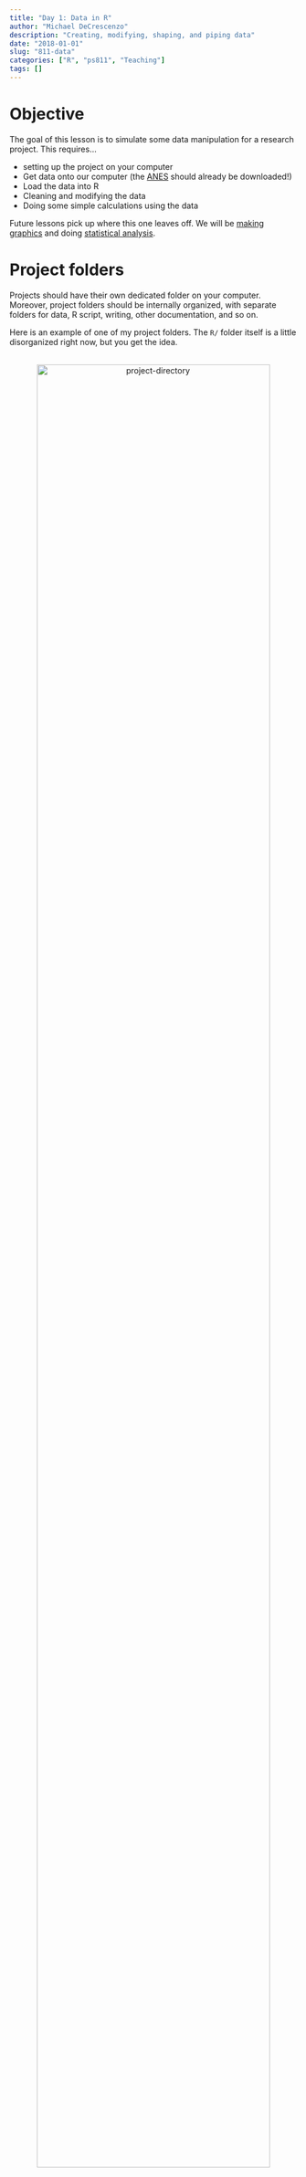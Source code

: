 ```yaml
---
title: "Day 1: Data in R"
author: "Michael DeCrescenzo"
description: "Creating, modifying, shaping, and piping data"
date: "2018-01-01"
slug: "811-data"
categories: ["R", "ps811", "Teaching"]
tags: []
---
```




# Objective

The goal of this lesson is to simulate some data manipulation for a research project. This requires...

- setting up the project on your computer
- Get data onto our computer (the [ANES](http://electionstudies.org/studypages/anes_timeseries_cdf/anes_timeseries_cdf.htm) should already be downloaded!)
- Load the data into R
- Cleaning and modifying the data
- Doing some simple calculations using the data


Future lessons pick up where this one leaves off. We will be [making graphics](811/811-graphics) and doing [statistical analysis](811/811-analysis).




# Project folders

Projects should have their own dedicated folder on your computer. Moreover, project folders should be internally organized, with separate folders for data, R script, writing, other documentation, and so on. 

Here is an example of one of my project folders. The `R/` folder itself is a little disorganized right now, but you get the idea.

<center>
  <br>
  <img src="img/dir.png" alt="project-directory" style="width: 90%;"/>
</center>
<br>

Place the ANES data into the `data/` folder, and save any .R files you are using in the `R/` folder. Here's how I would recommend proceeding with R files for these lessons:

- Download any corresponding script files from [Canvas](https://canvas.wisc.edu/courses/86298)
- Create your own R file for following along and practicing with variations on the provided code
- Optional: download the `.Rmd` file for these webpages from my [Github](https://github.com/mikedecr/site-source/tree/master/content/811). These files contain both code and the text on the web pages, but they are fairly easy to interpret.

Some tips:

- Name folders and files using hyphens instead of spaces. This is helpful for navigating the in the terminal
- Use short folder names when you can. File names as well.
- Avoid setting up the folders in ways that would require you to navigate *up* the directory tree. If that doesn't immediately make sense, see the section below.



# Directories

Just as you can look around your computer in the file browser ("Finder" on Mac and "Explorer" on Windows), R looks around your computer as well. The problem is, R is very stupid unless you tell it where to look for stuff.

If you open R, it looks some place on your computer by default. Here's where mine is looking right now.

```r
getwd()
```

If you type this command in R, it probably starts at the top of your user profile on your computer. If we want R to find our project files, however, we want R to be looking in our project folder. Do this by setting the working directory. For example...

```r
setwd("~/folder/pathway/to/project")
```

You should set your directory to the top of the project folder. You should avoid setting your directory all the way into the data folder as a normal practice, because if you ever have to navigate out of the data folder, you have to use the pathway code for navigating up a file, `..`, which isn't very informative. Assuming I had my directory in the `data/` folder and wanted to navigate out of the `data/` folder and into the `writing/` folder, it would look like this.

```r
setwd("../writing")
```

It's hard to understand what's going on here. What folder is at `../`? This is why you should avoid creating a folder set up that might require you to do these upward movements.


# Side note on directories and replication

If you are making code that you expect will be shared to other individuals, using `setwd()` creates a problem any time you want to share your project. That's because the pathway inside `setwd()` only exists on your computer, so it fails unless a new user changes your code.

Using `setwd()` is fine for this class. As you progress with R, however, you may consider a few other ways to get around this problem. 

- Rstudio users can [use `.Rproj` files](https://support.rstudio.com/hc/en-us/articles/200526207-Using-Projects). When you open a project file for a specific project, Rstudio opens a fresh R session already in the appropriate directory. This allows you to drop the project anywhere in your computer, and R will set the appropriate directory regardless of where you move it. Courteous R users sometimes place a `.Rproj` file in their project even if they don't use Rstudio. 
- You can run R in your shell/terminal program. You do this by opening the shell, navigating to your project folder, and then opening R in the terminal by simply typing `r`. R then opens with the directory already set. This is what I do (because I don't use R studio). 



# Getting started

Let's install some packages that we will use

```r
install.packages(c("magrittr", "tidyverse"))
```

And load them into R

```r
library("magrittr")
library("tidyverse")
```

When you load the `tidyverse` package, you actually load several packages that are part of the Tidyverse. We'll explain what the Tidyverse is below.

You will notice that a warning message says that some function names in the `tidyverse` package masks some of the names in the `magrittr` package. This is okay. `tidyverse` borrows some things from `magrittr`, which is why these conflicts arise, but it's going to be fine. Because `magrittr` contains some things that `tidyverse` does *not* borrow, we want to load both packages. 


# Loading external data

With your directory set at the top of your current project, find the ANES data file using `list.files()`. You can look inside folders by adding the folder path as an argument. The ANES data should be in the `data/` folder.

```r
list.files()
list.files("data")
```

R has many functions for reading datasets into memory. They typically follow a format of `read.xyz()` (for base functions) or `read_xyz()` (for Tidyverse functions), where `xyz` refers to the file extension of interest. 

We want to read a Stata file, which has the `.dta` extension. Many web pages will recommend using the `foreign` package, but `foreign` is pretty outdated and fails with newer Stata files. I'd recommend the `haven` package. 

```r
# download the package
install.packages("haven")

# use the package to read the data
library("haven")
anes <- read_dta("data/anes_timeseries_cdf.dta")
```

This should take a few moments to load, because the ANES cumulative file is a big file.

```r
anes <- haven::read_dta(here::here("static/data/anes_timeseries_cdf.dta"))
```



# Data frames

Most datasets you will work with in R are called "data frames." These are basically R's default dataset object. They are two-dimensional tables, but the columns (variables) have names. These are like the variable names we saw with Stata. What's different about Stata is that, with R, we can have as many of these tables in R's current memory as we want. In Stata, you can only have one table at a time.

Print the data to see what the data look like.

```r
anes
```

Technically speaking, the `anes` object is called a "tibble", which is a special type of data frame created by the `tidyverse` package. Tibbles are different from ordinary data frames because they are prettier when they print out. If you want to see what I mean, you can coerce the `anes` object to a regular data frame and see the difference for yourself. You can enter the following code into R at your own risk and see the monstrosity that R tries to print out.

```r
as.data.frame(anes)
```

Suffice it to say that R will try to print out what you ask it to. Tibble objects assume that you normally don't want to print out something absolutely huge. 


# Learning about data frames

There are a few handy functions for learning about data frames. 

We can get the number of rows. In this case, rows are survey respondents.

```r
nrow(anes) 
```

We can also get the number of columns (variables).

```r
ncol(anes)
```

You can print out the top or bottom of a data frame to get a glance of it.

```r
head(anes) 
tail(anes)
```

When we print the `anes` object, we don't get a full list of variable names (because there are so many). To get the full set of names, use the `names()` function.

```r
names(anes)
```


# Variables in a data frame

Here's a weird R thing.

Let's look at the `VCF0004` variable. The codebook (which you should have!) tells us that it's the election cycle variable. Let's print it out.

```r
VCF0004
```

You should get an error. 

Why? Because that variable isn't an object we can directly access. 

Why? Because it's inside the `anes` object. What if some other object contained a variable with the same name? R would not know what to do.

To get around this, we can use the `$` character to tell R that a variable is located within a dataset. Let's tabulate the year variable with the `table()` function.

```r
table(anes$VCF0004)
```

We find 662 respondents from 1948, 1899 respondents from 1952, and so on.

You can see the objects that R can access directly like this:

```r
ls()
```

This the current R workspace memory. These object may have other objects "inside of" them or other accessible attributes, each of which require some other method to access them (such as `$` for variables within data frames).^[You can access attributes of objects with the `attributes()` functions. There is also list indexing notation, such as `list_name[[item_number]]`. We won't talk about that right now.]


# Diatribe on attaching

Others may have advised you that *attaching* packages is one way of getting around the annoying `$` notation for variables within data frames. 

Here's my advice. ***Never attach.*** Do not do it. It does not do what you think it does, and it creates so many more (invisible) problems than it solves:

- You may have other objects in R memory with the same names. Many R functions create objects-within-objects that have the same names. Attaching is asking for trouble.
- If attaching leads to a name clash, it can make some objects directly inaccessible by name. 
- Operations like sorting get weird when you attach. Sorting is usually something you want to do to a set of related variables at once. Attaching, however, conceptually ungroups these otherwise related vectors, and things like sorting become more difficult to mentally manage. 

And so on.

Here's a crazy thing. If you attach a dataset and modify the attached variables, what happens to the original dataset?

```r
# stock R dataset
cars

attach(cars)

speed <- 0
dist <- 0

speed
dist

# what happens to cars?
cars
```

Folks, this is ***insane***. As best as I can understand it, attaching is a crutch that exists to pacify people who insist on using R irresponsibly.

Here's my rule for this course. You may not attach. Do not do it in your homework. Do not do it in your final project. It is a dangerous practice, and I will not condone it.

Luckily for us (and all of the R community), the `tidyverse` package provides many tools that make attaching unnecessary. 



# The Tidyverse

Now, the good stuff.

The [Tidyverse](https://www.tidyverse.org/) describes itself as...

> ...an opinionated collection of R packages designed for data science. All packages share an underlying philosophy and common APIs. 

That philosophy is based on *tidy data*, which refers to data organization where (1) rows contain cases, (2) columns contain variables, and (3) cells contain variable values. 

Although this sounds simple, there are many data formats that do not fit that pattern. Legislative data, for example, is often represented as a vote matrix with legislators in rows and bills in columns. A tidy legislative voting dataset might have a legislator variable, a bill variable, and a vote variable. Both datasets contain the same information, but the organization of the data allow for different sorts of manipulations. And it so happens that the tidy organization is particularly helpful for doing a lot of powerful stuff with R with very little code. 

The [packages in the Tidyverse](https://www.tidyverse.org/packages/) are all designed to make data tidy or manipulate already-tidy data. Moreover, the tools are designed with a coherent syntax that makes them easy for beginners to learn, easy to understand (when you read the code), easy to integrate into complex analysis, and easy for visualizing data. It is hard for me, as someone who has been using R for years, to describe to newcomers just how much the Tidyverse has changed the way R is done in the past few years.^[A helpful word is *joygret*, "that familiar feeling of the joy of optimization combined with the regret of past inefficiencies" ([source](https://hilaryparker.com/category/advice/))]

One enormous change that the Tidyverse has brought to the world R is the integration and popularization of the pipe operator from the [`magrittr` package](https://cran.r-project.org/web/packages/magrittr/vignettes/magrittr.html). Although we will not cover the pipe operator the end of this lesson I encourage you not to view it as an afterthought. To quote a passage from the previous link:

> At first encounter, you may wonder whether an operator such as `%>%` can really be all that beneficial; but as you may notice, it semantically changes your code in a way that makes it more intuitive to both read and write.

For more resources about the Tidyverse (aside from this course), you can visit a webpage devoted to [such resources](https://www.tidyverse.org/learn/), which links you to the [R 4 Data Science](http://r4ds.had.co.nz/) book, a book on [`ggplot2`](https://github.com/hadley/ggplot2-book), and various [cheatsheets](https://www.rstudio.com/resources/cheatsheets/) for the constituent packages of the Tidyverse. I got my start using [this blog post](https://rpubs.com/bradleyboehmke/data_wrangling), which describes the pipe operator and two of the most important Tidyverse packages: `dplyr` and `tidyr`. We will cover the main points of the Tidyverse, but I would bookmark these resources for later browsing.

**One last note before *really* jumping in:** It is a conscious decision to focus on the Tidyverse at the expense of other approaches (namely, "base R"). As I wrote in [the online introduction to these R lessons](811/811-intro), this is because we have a limited time to make R fun and accessible, and base R is neither. That being said, you may encounter base R online and in replication materials for other studies, so you should be open to learning a little bit about it online. But I would encourage against making it your "default" mode of doing R. Hopefully you'll see how easy the Tidyverse is as we proceed!


# How `tidyverse` functions work

Tidyverse literature refers to "verbs." These are functions that take a data frame and modify it. 

When you call one of these verbs, you declare the dataset name in the function. This removes the need to specify the dataset when you call a variable. R assumes that variables are located in the declared dataset. A generic example:

```r
dataset <- verb_name(dataset, verb_arguments = ...)
```

We will review the following `tidyverse` functions from the `dplyr` package...

- `rename()`: renaming variables
- `mutate()`: add/modify variables
- `select()`: grab certain columns (variables)
- `filter()`: grab certain rows (cases)
- `summarize()`: collapse/aggregate data (e.g. means)
- `group_by()`: create groups out of your data (e.g. for summarizing within group)
- `arrange()`: reordering rows
- various `join` functions: for *merging* data

And from the `tidyr` package (for making data tidy)

- `gather()`: turn many columns into one column (wide to long)
- `spread()`: turn one column into many columns (long to wide)

Most data manipulation tasks can rely on one or more of these functions. This is what makes the Tidyverse so powerful: it has a small number of very poweful tools.


# Renaming

The `rename()` function takes a data frame with one set of names, and it returns a data frame with different names. 

Here, we rename the following variables: 

- election year
- placement of the two major US parties and oneself on a 7-pt ideological scale (1 "extremely liberal" to 7 "extremely conservative")
- and a 7-pt index of party ID (Strong Democrat, Weak Democrat, Independent leaning Democrat, True Independent, Leaning Republican......)

```r
anes <- rename(anes, 
               cycle = VCF0004,
               libcon_demparty = VCF0503, 
               libcon_repparty = VCF0504, 
               libcon_self = VCF9096,
               pid7 = VCF0301)
```


# Modifying data

You can modify the columns of a dataset by creating new variables or modifying existing variables. The `mutate()` function takes a data frame and either adds or overwrites columns as specified.

We'll use `mutate()` to recode some variables. To understand the recoding task, we'll first look at the ideological self-placement variable.

```r
table(anes$libcon_self, exclude = NULL)
```

Only the values 1--7 are valid. We want to recode everything else as `NA`. There are many ways to do this.

## The `ifelse()` function

The `ifelse()` function follows the following psueocode:

```
if (this) then {that} 
  else {something else}
```

Phrased differently, it checks if something in the data is true, and does *A* if true, and *B* if false. Here it is in action within a call to `mutate()`. The function is long, so I have to get creative with code indentation to make it readable, so bear with me.

```r
# ifelse(logical test, result if TRUE, result if FALSE)
anes <- mutate(anes, 
               libcon_self = ifelse(libcon_self == 0 | 
                                      libcon_self >= 8 | 
                                      is.na(libcon_self), 
                                    NA, 
                                    libcon_self), 
               libcon_demparty = ifelse(libcon_demparty %in% 1:7,
                                        libcon_demparty, 
                                        NA)) 
 ```

We recode two variables in this `mutate()` call. We use `ifelse()` in slightly different ways.

- If `libcon_self` is 0 *or* greater than or equal to 8 *or* NA, then recode to `NA`, else recode to the existing value of `libcon_self` (i.e. no change). 
- If `libcon_demparty` is an integer value 1 through 7, keep it the way it is, else recode to `NA`.

Read the binary logical operators as follows:

- `A == B`: A is equal to B
- `A or B`: A or B
- `A & B`: A and B

## The `case_when()` function

When we have multiple rules stacked on top of another, things can get hairy. Pseudocode: 
```
if (this) {that} 
  else {if (this) {that} 
         else {if (this) {that} 
                 else {something else} } }
```

This would be tedious to code with `ifelse()`, because we would need to nest multiple `ifelse()` calls inside of each other, which is tedious and prone to mistakes.

We can avoid this using the `case_when()` function, which bills itself as a "vectorized `ifelse()`." Here it is in action:

```r
anes <- mutate(anes,
  libcon_repparty = case_when(libcon_repparty == 1 ~ libcon_repparty,
                              libcon_repparty == 2 ~ libcon_repparty,
                              libcon_repparty %in% c(3, 4) ~ libcon_repparty,
                              libcon_repparty %in% (5:7) ~ libcon_repparty),
  pid7 = case_when(pid7 %in% 1:7 ~ pid7))
```

Translated:

- If `libcon_repparty` is equal to 1, keep the same. If it is 2, keep the same. Same with values 3 through 7. The only reason I break these into different conditions is to show you different ways to do this logical matching.
- If the `pid7` variable is an interger value 1 through 7, keep it the same.

Something you should know about `case_when()` is that any value of an existing variable that is not logically matched will be automatically recoded to `NA`. You can override the automatic recoding by specifying a catch-all recode value (see the help file for `case_when`). 

The above code also features the `%in%` operator, which is a godsend. It is useful because...

- `x == (1 | 2 | 3)` doesn't work
- `x == 1 | x == 2 | x == 3` works but annoying

Instead, it is easier to type `x %in% c(1, 2, 3)` (or `x %in% 1:3` if matching adjacent integers). What this means is "x is in the set of {1, 2, 3}." It works like the $\in$ operator in set theory.


## Tips for recoding

Depending on what you're doing, you may not find it valuable to recode the original data. Instead you might create a new variable that modifies the original. If you want to pitch the original variables later, you can do it with the `select()` function (described below), but at least you don't need to muck through lots of code to get the originals back. You can just...not delete them.

When you recode new variables, you might want to compare the new and old variables using the `table()` function.

I try to consolidate all of my data cleaning tasks into as few calls to `mutate()` as possible. This makes it easy to retrace your steps. In fact, I usually devote an entire `.R` file in my project solely to cleaning the original data. Once the data are clean, I save a cleaned version, and then use the cleaned version in subsequent analyses.


## Variables from other variables

Intuitively, you can create variables from other variables. 

Here, we calculate the ideological distance between one's self placement and their placement of the two parties. We also calculate how far apart they perceive the parties to be. The sign of the result ($+/-$) indicates the ideological direction of the difference. Negative values indicate that respondents find themselves to be more liberal than a party, or that they find the Republican Party to be more liberal than the Democratic Party (which would be weird, but hey, that's survey data for you). 

```r
anes <- mutate(anes, 
               dem_distance = libcon_self - libcon_demparty,
               rep_distance = libcon_self - libcon_repparty,
               party_distance = libcon_repparty - libcon_demparty)
```

`mutate()` is great because you can create a variable in one line and use it in another line, without ending the `mutate()` call. Pretty convenient! Here's an example.

```r
(df <- data_frame(x = 1:3, 
                  y = 4:6))
# create z and use z in the same function!
mutate(df, 
       z = x + y, 
       abc = z * z)
```

Side note: this also shows how you can create data frames using the `data_frame()` function.


## Manipulating factors and strings

You should check out the `forcats` and `stringr` packages. They are tools for manipulating factors and strings, respectively, and are loaded when you load the `tidyverse` package. We will revisit these when we discuss graphics in the next lesson.




# Selecting columns

Maybe you don't need all these variables for something. You can select specific variables using the `select()` function.

```r
select(anes, cycle, pid7)
```

(The `pid7` variable is only `NA` because the variable isn't valid for very old survey years. There is nothing wrong here.)

There are various "select helper" functions that aid us in selecting variables. Let's look at the last of the variable names that we've created:

```r
tail(names(anes))
```

We can select a range of variables using the `:` operator, kind of analogous to the way we can create sequences of integers. He we will grab the variables between `dem_distance` and `party_distance`.

```r
select(anes, cycle, dem_distance:party_distance)
```
Again, the `NA` values are just because of the survey year that we can see in the preview.

We can select variables by partial name matches.

```r
select(anes, cycle, contains("libcon"))
```

Check out more in the help file (`?select`)


# Filtering rows (subsetting)

Let's say we only want some of the cases. Use the `filter()` function and a logical test to identify the cases you want.

```r
filter(anes, cycle == 2012)
```

This gives us the cases from the 2012 year. We can make these operations more complicated if we want---e.g. selecting presidential years using the modulo operator `%%`. 

```r
# if (remainder from cycle / 4) is 0
presidentials <- filter(anes, (cycle %% 4) == 0) 
table(presidentials$cycle, exclude = NULL)
```



# Summarizing

`summarize()` will process multiple observations into summary statistics. This is also known as "collapsing" or "aggregating."

Here we try to find the mean ideological distance between the two parties (as judged by the respondents).

```r
summarize(anes, 
          mean_party_distance = mean(party_distance),
          mean_party_distance_na = mean(party_distance, na.rm = TRUE))
```

This example also highlights how some functions (such as `mean()`) fail if we don't force it to remove `NA` values from the calculation.


# Grouping and summarizing

Most of the time you will use `summarize()` in conjunction with `group_by()`, which (as it sounds) groups the data by some selection of variables. It doesn't modify the cells in any way; it only implicitly partitions the data for later calculations.

For instance, let's say we want to do the above calculation but within each election year. 

```r
# group the data
s <- group_by(anes, cycle)
# filter out some cases so we can see the results
s <- filter(s, cycle >= 1992)
summarize(s, 
          n = n(),
          mean_party_distance_na = mean(party_distance, na.rm = TRUE))
```

A data frame can be ungrouped with (wait for it...) `ungroup()`.

Here we also see the `n()` function, which acts as a filler for a sample size in `tidyverse` functions. If the dataset is grouped, `n()` returns the sample size in each group. 

`group_by()` and `n()` also work with `mutate()`. For example, if we wanted to calculate an ideological Z-score for respondents in each election year, we could group by election year and then standardize.

```r
z <- mutate(group_by(anes, cycle), 
            libcon_std = (libcon_self - mean(libcon_self, na.rm = TRUE)) / 
                         sd(libcon_self, na.rm = TRUE))
```

To check this, the mean and standard deviation in each year should be about 0 and 1, respectively. I'm limiting the election cycles we're looking at to presidential years. (We can see when they started asking respondents about ideological self-placement.)

```r
summarize(filter(z, (cycle %% 4) == 0), 
          mean = mean(libcon_std, na.rm = TRUE),
          sd = sd(libcon_std, na.rm = TRUE))
```

Note how I'm nesting these functions using the order of operations. The data I'm passing to `summarize()` is actually the result of the `filter()` command. The section on the pipe operator will help us unpack these operations and make them more linear(!).


# Sorting data

Or "arranging" with `arrange()`. By default, sorting happens in ascending order. You can coerce descending order using the `desc()` function. You can sort by multiple variables. 

```r
arr <- select(anes, cycle, party_distance) 
arrange(arr, desc(cycle), party_distance)
```


# Joining (merging) 

Because the ANES is so big, this concept will be clearer if we use a toy example. Here we have two datasets with some overlapping cases and some non-overlapping cases.

```r
(data1 <- data_frame(case = 1:3, var1 = c("a", "b", "c")))
(data2 <- data_frame(case = 2:4, var2 = c("x", "y", "z")))
```

What we want to accomplish is putting these datasets together so that the appropriate data match to the appropriate cases.

The `full_join()` function keeps all cases from both datasets.

```r
full_join(data1, data2, by = "case")
```

Note: could merge on multiple variables using `c()` (e.g. dyad-years). Here's a pretend example using stylized Correlates of War and Mids data.

```r
full_join(COW, MIDS, by = c("country1", "country2", "year"))
```


`left_join()` keeps all cases from left dataset. Unmatched variables default to `NA`.

```r
left_join(data1, data2, by = "case")
```


`right_join()` is similar but keeps all cases from right dataset. Unmatched variables again default to `NA`.

```r
right_join(data1, data2, by = "case")
```



`inner_join()` keeps only cases with matches in both datasets.

```r
inner_join(data1, data2, by = "case")
```

`anti_join()` keeps only *unmatched* cases from left dataset. This is helpful for diagnosing any problems if you think a merge was unsuccessful in some way.

```r
anti_join(data1, data2, by = "case")
anti_join(data2, data1, by = "case")
```



# Tabulating

We'll now introduce some simple functions for tabulating data.

This is one area where base functions remain useful, because they're quite easy to use. 

`table()` produces a frequency table. We can include the `exclude` argument to force R to print the instances of `NA` (which it does not do by default).

```r
table(anes$libcon_self, exclude = NULL)
```

We can turn frequencies into proportions with `prop.table()`.

```r
prop.table(table(anes$libcon_self, exclude = NULL))
```

You may want to round these proportions to get more manageable values

```r
round(prop.table(table(anes$libcon_self, exclude = NULL)), 3)
```

Two way tables. The first included variable prints as rows, the second as columns. 

```r
round(prop.table(table(anes$pid7, anes$libcon_self, exclude = NULL)), 3)
```

By default, `prop.table()` estimates proportions out of the entire table. You can estimate proportions within rows or columns using the `margin` argument.

```r
tab <- table(anes$pid7, anes$libcon_self, exclude = NULL)
ptab <- prop.table(tab, margin = 1)
round(ptab, 3)
```

# Tidy tables

Objects returned by tables are a `table` object type, which isn't very useful for doing more stuff with. If you want to incorporate the results of a tabulation into other data frame operations (the likes of which we've been learning about), there are some Tidyverse-style tabulating functions.

```r
count(anes, cycle, pid7)
```

Get proportions by mutating the resulting table. Here we get the proportion of each partisan identity for each election cycle.

```r
tab <- count(anes, cycle, pid7)

mutate(group_by(tab, cycle), 
       p = n / sum(n, na.rm = TRUE),
       p = round(p, 3))
```

The `count()` function also handles sample weights. Indenting for better legibility.

```r
count(filter(anes, cycle >= 2000), 
      cycle, pid7, 
      wt = VCF0009z)
```

The "counts" are no longer whole numbers, thanks to the survey weights.



# Tidyr functions

This concludes today's foray into the `dplyr` family of functions. Now we'll switch to the `tidyr` functions. The main difference is that `dplyr` tends to *change* data while `tidyr` shapes it and moves it around.

We'll talk about "wide" and "long" data. 

- Wide data refers might be data from multiple time periods, where variables from different time periods are represented as different columns. So we might have different `x` and `y` variables from three different time periods as columns named `x1`, `x2`, `x3`, `y1`, `y2`, `y3`.
- Long data would have the same information as the wide data, but instead of different variables for time periods, we stack the time periods on top of one another into one variable. So we would have variables for `x`, `y`, and `period`. 

Shaping data essentially comes down actions that make your data long (elongating) or wide (widening). 


# Elongating with `gather()`

Gathering will take multiple columns and stack the cells into one variable (with an accompanying variable for labeling). 

Here is an example using the ideological distance variables from above. First we have to prep some data so we can see how this works.

```r
# keep only certain variables
d <- select(anes, cycle, dem_distance, rep_distance)
# keep certain election years
d <- filter(d, cycle %in% c(2004, 2008, 2012))
# get mean in each year
d <- summarize(group_by(d, cycle), 
               dem_distance = mean(dem_distance, na.rm = TRUE),
               rep_distance = mean(rep_distance, na.rm = TRUE))
d
```

We'll gather the two distance variables into one variable, with another variable to indicate which party we're contrasting.

```r
# gather(data, resulting key, resulting value, initial varlist)
l <- gather(d, key = party, value = distance, dem_distance, rep_distance)
l
```

You could maybe recode the `party` variable to make it prettier, depending on your needs later on. 

Select helper functions also work for selecting which variables to gather.

```r
# gather(data, key, value, varlist)
gather(d, key = party, value = distance, contains("distance"))
```


# Widening data with `spread()`

Spreading is the opposite of gathering. It takes a column and unstacks it into several columns. We need a corresponding label variable also, which becomes the variable names. Observe:

```r
l
spread(l, key = party, value = distance) 
```



# Piping data

Now that we have covered some essential tools for wrangling data, let's tie it all together with the concept of piping.

Let's start by identifying the problem. Data processing requires a lot of steps (each represented by the functions we have learned so far). Many of these steps are related. How do sew these operations together in a way that is easy to understand and easy to write?

One way to sew multiple operations together is with nested functions. Just as in math we can nest functions such as $f(g(h(x)))$, we can also do this with R. The problem with this is that the order of operations creates an unintuitive reading experience---we have to read from the inside out. Further, the code itself becomes ugly and difficult to interpret.

```r
tidy_data <- gather(summarize(group_by(filter(select(dataset, ...), ...), ...), ...), ...)
```

Another way would be to break up the operation into multiple lines. Problem with this method is that it is verbose and creates a lot of redundancy with object assignment.

```r
d <- select(dataset, ...)
d <- filter(d, ...)
d <- group_by(d, ...)
d <- summarize(d, ...)
d <- gather(d, ...)
```

We'll use the pipe operator `%>%` to make this process easier. The pipe operator takes a left-hand side (LHS) object and "pipes" it into a right-hand side (RHS) function. It sounds trivial, but just wait. Here is how it works. We'll use `x` to represent data and `f` to represent functions. 

- By default, `x %>% f()` sets `x` as the first argument in `f`. So `x %>% f()` is equivalent to `f(x, ...)`.
- If `x` is needed elsewhere inside of `f` besides the first argument, we can use `.` to stand-in for `x`. For example, `x %>% f(arguments, data = .)` is equivalent to `f(arguments, data = x)`. 
- If only one argument is needed, the parentheses on `f()` could be omitted. So `x %>% f(.)` is equivalent to `x %>% f()` is equivalent to `x %>% f` is equivalent to `f(x)`. I would recommend not omitting parentheses, however, so you can see which keywords are functions and which are data objects.

The pipe operator allows you to do multiple operations to a dataset linearly and without creating a bunch of intermediary objects. The above processing task could be written as the following "pipe chain."

```r
d <- dataset %>%
  select(...) %>%
  filter(...) %>%
  group_by(...) %>%
  summarize(...) %>%
  gather(...) %>%
  print() 
```

Adding `print()` at the end of the chain will print `d` after the results of the pipe chain are assigned to `d`.

As we can see: the pipe chain has made our code linear and readable, and it makes our workflow more straightforward and efficient (because we can think linearly again!). Here's an example using real data. The pipe chain makes it extremely easy to understand exactly what the code is doing. This is thanks both to the pipe itself, but also the ease with which `tidyverse` functions can be interpreted by an observer.

```r
l <- anes %>%
  select(cycle, contains("distance")) %>%
  filter(cycle %in% c(2004, 2008, 2012)) %>%
  group_by(cycle) %>%
  summarize(n = n(),
            Democratic = mean(dem_distance, na.rm = TRUE),
            Republican = mean(rep_distance, na.rm = TRUE)) %>%
  gather(key = party, value = distance, Democratic, Republican) %>%
  print() 
```


We can use pipes to simplify tasks we did above, like processing a table using proportions and rounding.

```r
table(anes$pid7, anes$libcon_self, exclude = NULL) %>% 
  prop.table(margin = 1) %>%
  round(3)
```



Pipe chains are efficient for modifying a dataset before plotting. Here is a quick plot from the data we just created.

```r
ggplot(l, aes(x = cycle, y = distance)) +
  geom_hline(yintercept = 0) +
  geom_line(aes(color = party)) +
  geom_point(aes(color = party), size = 2) +
  scale_color_manual(values = c("dodgerblue", "orangered")) +
  labs(x = "Election Cycle",
       y = "Ideological Distance (self minus party)",
       color = "Party",
       title = "Ideological Distance from the Two Major Parties",
       subtitle = "Positive values indicate that the respondent identifies as more conservative than the target party",
       caption = "Data: ANES from select years") +
  theme_bw()
```



# Other helpful pipes

There is one other helpful pipe-like operator that we will talk about: `%$%`. It tells an RHS function that the variables referenced come from a LHS dataset. The two following commands do the same thing:

```r
table(anes$pid7)
anes %$% table(pid7)
```

This will become more useful when you have a complex function that requires multiple variable names.

```r
# notice which pipe I use after 'anes'
anes %$% 
  table(pid7, libcon_self, exclude = NULL) %>% 
  prop.table(margin = 1) %>%
  round(3)
```


# Saving data

You can write or save data from R with many `write.xyz` or `save.xyz` functions. I usually prefer to save data in an R-specific format. 

```r
saveRDS(anes, "data/anes-modified.RDS")
```

If it's possible that someone using Stata (or some other software) might be using your data, you might save in a more accessible format such as `.csv`.

```r
write_csv(anes, "data/anes-modified.csv")
```


# Summary

There is a lot more "nitty gritty" when it comes to data management in R than in Stata. Luckily, the `tidyverse` provides powerful tools that do a lot of heavy lifting for you.

Although we covered piping last, you should not view it as an optional afterthought. It is extremely useful, and you will be much more efficient with R by embracing it. 

Some things we did not cover in this lesson include looping, apply functions, 

Make sure you are comfortable with piping, `dplyr`, and `tidyr` before beginning the [lesson on graphics](811/811-graphics).


# Postscript on coding style

You can find lots of style guides for R online, and of course, not all of them agree. Here are some that I endorse:

- a [short style guide](http://adv-r.had.co.nz/Style.html) by Hadley Wickham that will put you on the right track
- a [longer style guide](http://style.tidyverse.org/) (again by Wickham) that has general style guidance but also guidance specifically for working with the `tidyverse`, for those who want to be a little more obsessive about their programming style

